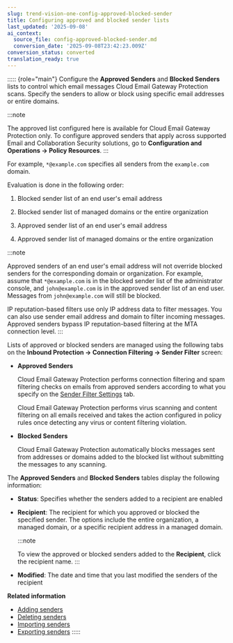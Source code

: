 ```yaml
---
slug: trend-vision-one-config-approved-blocked-sender
title: Configuring approved and blocked sender lists
last_updated: '2025-09-08'
ai_context:
  source_file: config-approved-blocked-sender.md
  conversion_date: '2025-09-08T23:42:23.009Z'
conversion_status: converted
translation_ready: true
---
```


::::: {role="main"}
Configure the **Approved Senders** and **Blocked Senders** lists to control which email messages Cloud Email Gateway Protection scans. Specify the senders to allow or block using specific email addresses or entire domains.

:::note

The approved list configured here is available for Cloud Email Gateway Protection only. To configure approved senders that apply across supported Email and Collaboration Security solutions, go to **Configuration and Operations → Policy Resources**.
:::

For example, `*@example.com` specifies all senders from the `example.com` domain.

Evaluation is done in the following order:

1.  Blocked sender list of an end user's email address

2.  Blocked sender list of managed domains or the entire organization

3.  Approved sender list of an end user's email address

4.  Approved sender list of managed domains or the entire organization

:::note

Approved senders of an end user's email address will not override blocked senders for the corresponding domain or organization. For example, assume that `*@example.com` is in the blocked sender list of the administrator console, and `john@example.com` is in the approved sender list of an end user. Messages from `john@example.com` will still be blocked.

IP reputation-based filters use only IP address data to filter messages. You can also use sender email address and domain to filter incoming messages. Approved senders bypass IP reputation-based filtering at the MTA connection level.
:::

Lists of approved or blocked senders are managed using the following tabs on the **Inbound Protection → Connection Filtering → Sender Filter** screen:

- **Approved Senders**

  Cloud Email Gateway Protection performs connection filtering and spam filtering checks on emails from approved senders according to what you specify on the [Sender Filter Settings](sender-filter-settings.mdx) tab.

  Cloud Email Gateway Protection performs virus scanning and content filtering on all emails received and takes the action configured in policy rules once detecting any virus or content filtering violation.

- **Blocked Senders**

  Cloud Email Gateway Protection automatically blocks messages sent from addresses or domains added to the blocked list without submitting the messages to any scanning.

The **Approved Senders** and **Blocked Senders** tables display the following information:

- **Status**: Specifies whether the senders added to a recipient are enabled

- **Recipient**: The recipient for which you approved or blocked the specified sender. The options include the entire organization, a managed domain, or a specific recipient address in a managed domain.

  :::note

  To view the approved or blocked senders added to the **Recipient**, click the recipient name.
  :::

- **Modified**: The date and time that you last modified the senders of the recipient

**Related information**

- [Adding senders](adding-senders-email-security.mdx)
- [Deleting senders](deleting-senders.mdx)
- [Importing senders](importing-senders.mdx)
- [Exporting senders](exporting-senders.mdx)
:::::
